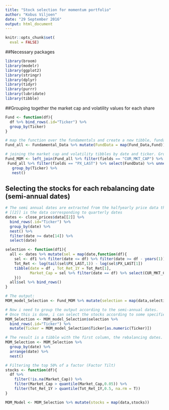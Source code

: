 ```yaml
---
title: "Stock selection for momentum portfolio"
author: "Kobus Viljoen"
date: "29 September 2016"
output: html_document
---
```

```r
knitr::opts_chunk$set(
  eval = FALSE)
```

##Necessary packages
```r
library(broom)
library(modelr)
library(ggplot2)
library(stringr)
library(dplyr)
library(tidyr)
library(purrr)
library(lubridate)
library(tibble)
```


##Grouping together the market cap and volatility values for each share
```r
Fund <- function(df){
  df %>% bind_rows(.id="Ticker") %>%
  group_by(Ticker)
}

# map the function over the fundamentals and create a new tibble, fundamental all named Fund_all
Fund_all <- Fundamental_Data %>% mutate(FundData = map(Fund_Data,Fund))

# joining the market cap and volatility tibbles by date and ticker. Group by ticker and nest
Fund_MOM <- left_join(Fund_all %>% filter(fields == "CUR_MKT_CAP") %>% select(FundData) %>% unnest(),
 Fund_all %>% filter(fields == "PX_LAST") %>% select(FundData) %>% unnest()) %>%
   group_by(Ticker) %>%
   nest()
```


## Selecting the stocks for each rebalancing date (semi-annual dates)
```r
# The semi annual dates are extracted from the halfyearly price data that was extracted from bloomberg
# [[2]] is the data corresponding to quarterly dates
dates <- close_prices$data[[2]] %>% 
  bind_rows(.id="Ticker") %>% 
  group_by(date) %>% 
  nest() %>%
  filter(date >= date[14]) %>%
  select(date)

selection <- function(df1){
  all <- dates %>% mutate(sel = map(date,function(df){
    sel <- df1 %>% filter(date <= df) %>% filter(date >= df - years(1))
    Tot_Ret <- log(tail(sel$PX_LAST,1)) - log(sel$PX_LAST[1])
    tibble(date = df , Tot_Ret_1Y = Tot_Ret[1],
           Market_Cap = sel %>% filter(date == df) %>% select(CUR_MKT_CAP) %>% as.numeric())
    }))
  all$sel %>% bind_rows()
}

# The output:
MOM_model_Selection <- Fund_MOM %>% mutate(selection = map(data,selection))

# Now i need to group the output according to the semi-annual dates.
# Once this is done, i can select the stocks according to some specified rule (High Momentum in this case)
MOM_Selection <- MOM_model_Selection$selection %>% 
  bind_rows(.id="Ticker") %>%
  mutate(Ticker = MOM_model_Selection$Ticker[as.numeric(Ticker)])

# The result is a tibble with the first column, the rebalancing dates. The second column is a list of tibbled containing each share's info corresponding to that specific date.
MOM_Selection <- MOM_Selection %>% 
  group_by(date) %>% 
  arrange(date) %>% 
  nest()

# Filtering the top 50% of a factor (Factor Tilt)
stocks <- function(df){
  df %>%
    filter(!is.na(Market_Cap)) %>% 
    filter(Market_Cap > quantile(Market_Cap,0.05)) %>%
    filter(Tot_Ret_1Y > quantile(Tot_Ret_1Y,0.5, na.rm = T))
}

MOM_Model <- MOM_Selection %>% mutate(stocks = map(data,stocks))
```


